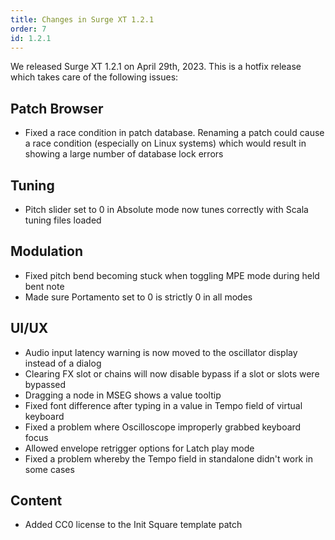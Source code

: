 ```yaml
---
title: Changes in Surge XT 1.2.1
order: 7
id: 1.2.1
---
```


We released Surge XT 1.2.1 on April 29th, 2023. This is a hotfix release which takes care of the following issues:

## Patch Browser

-   Fixed a race condition in patch database. Renaming a patch could cause a race condition (especially on Linux systems)
    which would result in showing a large number of database lock errors

## Tuning

-   Pitch slider set to 0 in Absolute mode now tunes correctly with Scala tuning files loaded

## Modulation

-   Fixed pitch bend becoming stuck when toggling MPE mode during held bent note
-   Made sure Portamento set to 0 is strictly 0 in all modes

## UI/UX

-   Audio input latency warning is now moved to the oscillator display instead of a dialog
-   Clearing FX slot or chains will now disable bypass if a slot or slots were bypassed
-   Dragging a node in MSEG shows a value tooltip
-   Fixed font difference after typing in a value in Tempo field of virtual keyboard
-   Fixed a problem where Oscilloscope improperly grabbed keyboard focus
-   Allowed envelope retrigger options for Latch play mode
-   Fixed a problem whereby the Tempo field in standalone didn't work in some cases

## Content

-   Added CC0 license to the Init Square template patch
